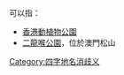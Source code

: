 '''{{PAGENAME}}'''可以指：
* [[香港動植物公園|香港動植物公園]]
* [[二龍喉公園|二龍喉公園]]，位於澳門松山

{{disambig}}

[[Category:四字地名消歧义|Category:四字地名消歧义]]